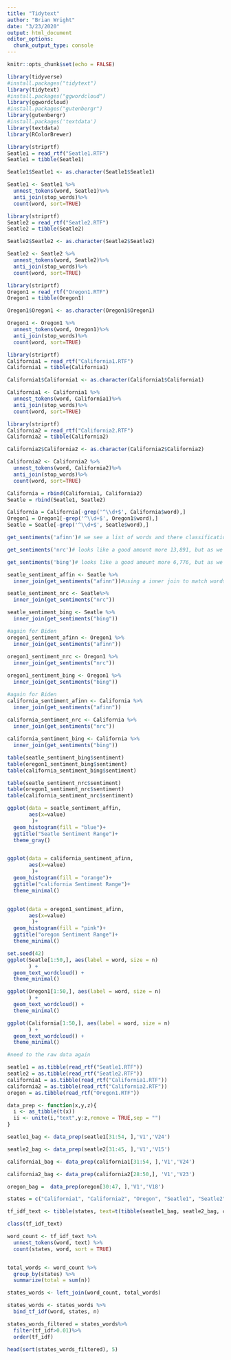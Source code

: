 ```yaml
---
title: "Tidytext"
author: "Brian Wright"
date: "3/23/2020"
output: html_document
editor_options: 
  chunk_output_type: console
---
```


```r
knitr::opts_chunk$set(echo = FALSE)
```
 
```r
library(tidyverse)
#install.packages("tidytext")
library(tidytext)
#install.packages("ggwordcloud")
library(ggwordcloud)
#install.packages("gutenbergr") 
library(gutenbergr)
#install.packages('textdata')
library(textdata)
library(RColorBrewer)
```

```r
library(striprtf)
Seatle1 = read_rtf("Seatle1.RTF")
Seatle1 = tibble(Seatle1)

Seatle1$Seatle1 <- as.character(Seatle1$Seatle1)

Seatle1 <- Seatle1 %>%
  unnest_tokens(word, Seatle1)%>%
  anti_join(stop_words)%>% 
  count(word, sort=TRUE)
```

```r
library(striprtf)
Seatle2 = read_rtf("Seatle2.RTF")
Seatle2 = tibble(Seatle2)

Seatle2$Seatle2 <- as.character(Seatle2$Seatle2)

Seatle2 <- Seatle2 %>%
  unnest_tokens(word, Seatle2)%>%
  anti_join(stop_words)%>% 
  count(word, sort=TRUE)
```

```r
library(striprtf)
Oregon1 = read_rtf("Oregon1.RTF")
Oregon1 = tibble(Oregon1)

Oregon1$Oregon1 <- as.character(Oregon1$Oregon1)

Oregon1 <- Oregon1 %>%
  unnest_tokens(word, Oregon1)%>%
  anti_join(stop_words)%>% 
  count(word, sort=TRUE)
```

```r
library(striprtf)
California1 = read_rtf("California1.RTF")
California1 = tibble(California1)

California1$California1 <- as.character(California1$California1)

California1 <- California1 %>%
  unnest_tokens(word, California1)%>%
  anti_join(stop_words)%>% 
  count(word, sort=TRUE)
```

```r
library(striprtf)
California2 = read_rtf("California2.RTF")
California2 = tibble(California2)

California2$California2 <- as.character(California2$California2)

California2 <- California2 %>%
  unnest_tokens(word, California2)%>%
  anti_join(stop_words)%>% 
  count(word, sort=TRUE)
```

```r
California = rbind(California1, California2)
Seatle = rbind(Seatle1, Seatle2)

California = California[-grep('^\\d+$', California$word),]
Oregon1 = Oregon1[-grep('^\\d+$', Oregon1$word),]
Seatle = Seatle[-grep('^\\d+$', Seatle$word),]
```

```r
get_sentiments('afinn')# we see a list of words and there classification, 2,467 - not really that many overall. 

get_sentiments('nrc')# looks like a good amount more 13,891, but as we can see words are classified in several different categories. 

get_sentiments('bing')# looks like a good amount more 6,776, but as we can see just negative and positive. 
```

```r
seatle_sentiment_affin <- Seatle %>%
  inner_join(get_sentiments("afinn"))#using a inner join to match words and add the sentiment variable

seatle_sentiment_nrc <- Seatle%>%
  inner_join(get_sentiments("nrc"))

seatle_sentiment_bing <- Seatle %>%
  inner_join(get_sentiments("bing"))
```

```r
#again for Biden
oregon1_sentiment_afinn <- Oregon1 %>%
  inner_join(get_sentiments("afinn"))
  
oregon1_sentiment_nrc <- Oregon1 %>%
  inner_join(get_sentiments("nrc"))

oregon1_sentiment_bing <- Oregon1 %>%
  inner_join(get_sentiments("bing"))
```

```r
#again for Biden
california_sentiment_afinn <- California %>%
  inner_join(get_sentiments("afinn"))
  
california_sentiment_nrc <- California %>%
  inner_join(get_sentiments("nrc"))

california_sentiment_bing <- California %>%
  inner_join(get_sentiments("bing"))
```

```r
table(seatle_sentiment_bing$sentiment)
table(oregon1_sentiment_bing$sentiment)
table(california_sentiment_bing$sentiment)

table(seatle_sentiment_nrc$sentiment)
table(oregon1_sentiment_nrc$sentiment)
table(california_sentiment_nrc$sentiment)

ggplot(data = seatle_sentiment_affin, 
       aes(x=value)
        )+
  geom_histogram(fill = "blue")+
  ggtitle("Seatle Sentiment Range")+
  theme_gray()


ggplot(data = california_sentiment_afinn, 
       aes(x=value)
        )+
  geom_histogram(fill = "orange")+
  ggtitle("california Sentiment Range")+
  theme_minimal()


ggplot(data = oregon1_sentiment_afinn, 
       aes(x=value)
        )+
  geom_histogram(fill = "pink")+
  ggtitle("oregon Sentiment Range")+
  theme_minimal()
```


```r
set.seed(42)
ggplot(Seatle[1:50,], aes(label = word, size = n)
       ) +
  geom_text_wordcloud() +
  theme_minimal()

ggplot(Oregon1[1:50,], aes(label = word, size = n)
       ) +
  geom_text_wordcloud() +
  theme_minimal()

ggplot(California[1:50,], aes(label = word, size = n)
       ) +
  geom_text_wordcloud() +
  theme_minimal()

```


```r
#need to the raw data again

seatle1 = as.tibble(read_rtf("Seatle1.RTF"))
seatle2 = as.tibble(read_rtf("Seatle2.RTF"))
california1 = as.tibble(read_rtf("California1.RTF"))
california2 = as.tibble(read_rtf("California2.RTF"))
oregon = as.tibble(read_rtf("Oregon1.RTF"))

data_prep <- function(x,y,z){
  i <- as_tibble(t(x))
  ii <- unite(i,"text",y:z,remove = TRUE,sep = "")
}

seatle1_bag <- data_prep(seatle1[31:54, ],'V1','V24')

seatle2_bag <- data_prep(seatle2[31:45, ],'V1','V15')

california1_bag <- data_prep(california1[31:54, ],'V1','V24')

california2_bag <- data_prep(california2[28:50,], 'V1','V23')

oregon_bag =  data_prep(oregon[30:47, ],'V1','V18')

states = c("California1", "California2", "Oregon", "Seatle1", "Seatle2")

tf_idf_text <- tibble(states, text=t(tibble(seatle1_bag, seatle2_bag, california1_bag, california2_bag, oregon_bag,.name_repair = "universal")))

class(tf_idf_text)

word_count <- tf_idf_text %>%
  unnest_tokens(word, text) %>%
  count(states, word, sort = TRUE)


total_words <- word_count %>% 
  group_by(states) %>% 
  summarize(total = sum(n))

states_words <- left_join(word_count, total_words)

states_words <- states_words %>%
  bind_tf_idf(word, states, n)

```

```r
states_words_filtered = states_words%>%
  filter(tf_idf>0.01)%>%
  order(tf_idf)

head(sort(states_words_filtered), 5)
```




